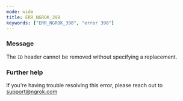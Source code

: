 ```yaml
---
mode: wide
title: ERR_NGROK_398
keywords: ["ERR_NGROK_398", "error 398"]
---
```


### Message

The `ID` header cannot be removed without specifying a replacement.

### Further help

If you're having trouble resolving this error, please reach out to [support@ngrok.com](mailto:support@ngrok.com?subject=Help%20with%20ERR_NGROK_398)

